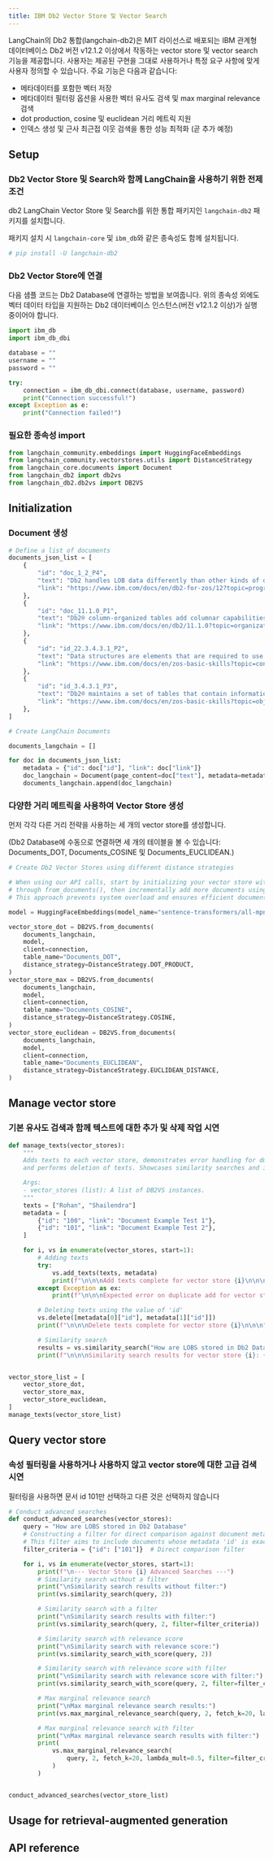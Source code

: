 ```yaml
---
title: IBM Db2 Vector Store 및 Vector Search
---
```


LangChain의 Db2 통합(langchain-db2)은 MIT 라이선스로 배포되는 IBM 관계형 데이터베이스 Db2 버전 v12.1.2 이상에서 작동하는 vector store 및 vector search 기능을 제공합니다. 사용자는 제공된 구현을 그대로 사용하거나 특정 요구 사항에 맞게 사용자 정의할 수 있습니다.
주요 기능은 다음과 같습니다:

* 메타데이터를 포함한 벡터 저장
* 메타데이터 필터링 옵션을 사용한 벡터 유사도 검색 및 max marginal relevance 검색
* dot production, cosine 및 euclidean 거리 메트릭 지원
* 인덱스 생성 및 근사 최근접 이웃 검색을 통한 성능 최적화 (곧 추가 예정)

## Setup

### Db2 Vector Store 및 Search와 함께 LangChain을 사용하기 위한 전제 조건

db2 LangChain Vector Store 및 Search를 위한 통합 패키지인 `langchain-db2` 패키지를 설치합니다.

패키지 설치 시 `langchain-core` 및 `ibm_db`와 같은 종속성도 함께 설치됩니다.

```python
# pip install -U langchain-db2
```

### Db2 Vector Store에 연결

다음 샘플 코드는 Db2 Database에 연결하는 방법을 보여줍니다. 위의 종속성 외에도 벡터 데이터 타입을 지원하는 Db2 데이터베이스 인스턴스(버전 v12.1.2 이상)가 실행 중이어야 합니다.

```python
import ibm_db
import ibm_db_dbi

database = ""
username = ""
password = ""

try:
    connection = ibm_db_dbi.connect(database, username, password)
    print("Connection successful!")
except Exception as e:
    print("Connection failed!")
```

### 필요한 종속성 import

```python
from langchain_community.embeddings import HuggingFaceEmbeddings
from langchain_community.vectorstores.utils import DistanceStrategy
from langchain_core.documents import Document
from langchain_db2 import db2vs
from langchain_db2.db2vs import DB2VS
```

## Initialization

### Document 생성

```python
# Define a list of documents
documents_json_list = [
    {
        "id": "doc_1_2_P4",
        "text": "Db2 handles LOB data differently than other kinds of data. As a result, you sometimes need to take additional actions when you define LOB columns and insert the LOB data.",
        "link": "https://www.ibm.com/docs/en/db2-for-zos/12?topic=programs-storing-lob-data-in-tables",
    },
    {
        "id": "doc_11.1.0_P1",
        "text": "Db2® column-organized tables add columnar capabilities to Db2 databases, which include data that is stored with column organization and vector processing of column data. Using this table format with star schema data marts provides significant improvements to storage, query performance, and ease of use through simplified design and tuning.",
        "link": "https://www.ibm.com/docs/en/db2/11.1.0?topic=organization-column-organized-tables",
    },
    {
        "id": "id_22.3.4.3.1_P2",
        "text": "Data structures are elements that are required to use Db2®. You can access and use these elements to organize your data. Examples of data structures include tables, table spaces, indexes, index spaces, keys, views, and databases.",
        "link": "https://www.ibm.com/docs/en/zos-basic-skills?topic=concepts-db2-data-structures",
    },
    {
        "id": "id_3.4.3.1_P3",
        "text": "Db2® maintains a set of tables that contain information about the data that Db2 controls. These tables are collectively known as the catalog. The catalog tables contain information about Db2 objects such as tables, views, and indexes. When you create, alter, or drop an object, Db2 inserts, updates, or deletes rows of the catalog that describe the object.",
        "link": "https://www.ibm.com/docs/en/zos-basic-skills?topic=objects-db2-catalog",
    },
]
```

```python
# Create LangChain Documents

documents_langchain = []

for doc in documents_json_list:
    metadata = {"id": doc["id"], "link": doc["link"]}
    doc_langchain = Document(page_content=doc["text"], metadata=metadata)
    documents_langchain.append(doc_langchain)
```

### 다양한 거리 메트릭을 사용하여 Vector Store 생성

먼저 각각 다른 거리 전략을 사용하는 세 개의 vector store를 생성합니다.

(Db2 Database에 수동으로 연결하면 세 개의 테이블을 볼 수 있습니다:
Documents_DOT, Documents_COSINE 및 Documents_EUCLIDEAN.)

```python
# Create Db2 Vector Stores using different distance strategies

# When using our API calls, start by initializing your vector store with a subset of your documents
# through from_documents(), then incrementally add more documents using add_texts().
# This approach prevents system overload and ensures efficient document processing.

model = HuggingFaceEmbeddings(model_name="sentence-transformers/all-mpnet-base-v2")

vector_store_dot = DB2VS.from_documents(
    documents_langchain,
    model,
    client=connection,
    table_name="Documents_DOT",
    distance_strategy=DistanceStrategy.DOT_PRODUCT,
)
vector_store_max = DB2VS.from_documents(
    documents_langchain,
    model,
    client=connection,
    table_name="Documents_COSINE",
    distance_strategy=DistanceStrategy.COSINE,
)
vector_store_euclidean = DB2VS.from_documents(
    documents_langchain,
    model,
    client=connection,
    table_name="Documents_EUCLIDEAN",
    distance_strategy=DistanceStrategy.EUCLIDEAN_DISTANCE,
)
```

## Manage vector store

### 기본 유사도 검색과 함께 텍스트에 대한 추가 및 삭제 작업 시연

```python
def manage_texts(vector_stores):
    """
    Adds texts to each vector store, demonstrates error handling for duplicate additions,
    and performs deletion of texts. Showcases similarity searches and index creation for each vector store.

    Args:
    - vector_stores (list): A list of DB2VS instances.
    """
    texts = ["Rohan", "Shailendra"]
    metadata = [
        {"id": "100", "link": "Document Example Test 1"},
        {"id": "101", "link": "Document Example Test 2"},
    ]

    for i, vs in enumerate(vector_stores, start=1):
        # Adding texts
        try:
            vs.add_texts(texts, metadata)
            print(f"\n\n\nAdd texts complete for vector store {i}\n\n\n")
        except Exception as ex:
            print(f"\n\n\nExpected error on duplicate add for vector store {i}\n\n\n")

        # Deleting texts using the value of 'id'
        vs.delete([metadata[0]["id"], metadata[1]["id"]])
        print(f"\n\n\nDelete texts complete for vector store {i}\n\n\n")

        # Similarity search
        results = vs.similarity_search("How are LOBS stored in Db2 Database", 2)
        print(f"\n\n\nSimilarity search results for vector store {i}: {results}\n\n\n")


vector_store_list = [
    vector_store_dot,
    vector_store_max,
    vector_store_euclidean,
]
manage_texts(vector_store_list)
```

## Query vector store

### 속성 필터링을 사용하거나 사용하지 않고 vector store에 대한 고급 검색 시연

필터링을 사용하면 문서 id 101만 선택하고 다른 것은 선택하지 않습니다

```python
# Conduct advanced searches
def conduct_advanced_searches(vector_stores):
    query = "How are LOBS stored in Db2 Database"
    # Constructing a filter for direct comparison against document metadata
    # This filter aims to include documents whose metadata 'id' is exactly '101'
    filter_criteria = {"id": ["101"]}  # Direct comparison filter

    for i, vs in enumerate(vector_stores, start=1):
        print(f"\n--- Vector Store {i} Advanced Searches ---")
        # Similarity search without a filter
        print("\nSimilarity search results without filter:")
        print(vs.similarity_search(query, 2))

        # Similarity search with a filter
        print("\nSimilarity search results with filter:")
        print(vs.similarity_search(query, 2, filter=filter_criteria))

        # Similarity search with relevance score
        print("\nSimilarity search with relevance score:")
        print(vs.similarity_search_with_score(query, 2))

        # Similarity search with relevance score with filter
        print("\nSimilarity search with relevance score with filter:")
        print(vs.similarity_search_with_score(query, 2, filter=filter_criteria))

        # Max marginal relevance search
        print("\nMax marginal relevance search results:")
        print(vs.max_marginal_relevance_search(query, 2, fetch_k=20, lambda_mult=0.5))

        # Max marginal relevance search with filter
        print("\nMax marginal relevance search results with filter:")
        print(
            vs.max_marginal_relevance_search(
                query, 2, fetch_k=20, lambda_mult=0.5, filter=filter_criteria
            )
        )


conduct_advanced_searches(vector_store_list)
```

## Usage for retrieval-augmented generation

## API reference
